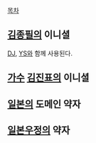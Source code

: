 [[목차]]
== [[김종필]]의 이니셜 ==
[[DJ]], [[YS]]와 함께 사용된다.

== [[가수]] [[김진표]]의 이니셜 ==

== [[일본]]의 도메인 약자 ==

== [[일본우정]]의 약자 ==

